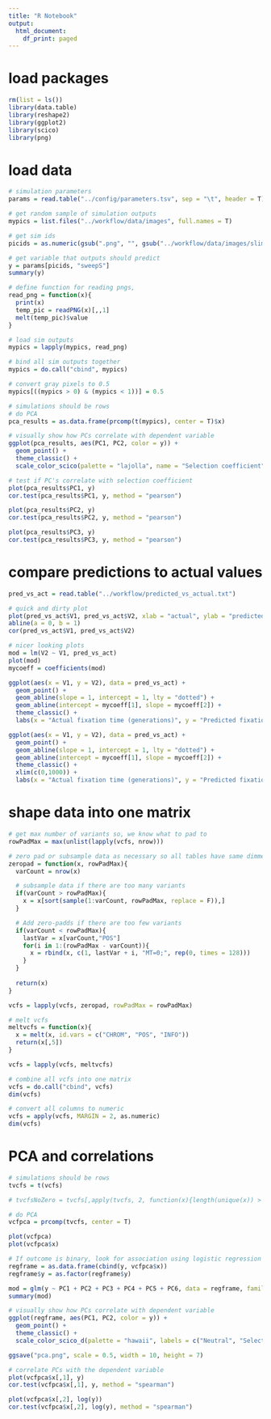 ```yaml
---
title: "R Notebook"
output:
  html_document:
    df_print: paged
---
```



# load packages
```r
rm(list = ls())
library(data.table)
library(reshape2)
library(ggplot2)
library(scico)
library(png)
```

# load data
```r
# simulation parameters
params = read.table("../config/parameters.tsv", sep = "\t", header = T)

# get random sample of simulation outputs
mypics = list.files("../workflow/data/images", full.names = T)

# get sim ids
picids = as.numeric(gsub(".png", "", gsub("../workflow/data/images/slim_", "", mypics)))

# get variable that outputs should predict 
y = params[picids, "sweepS"]
summary(y)

# define function for reading pngs,
read_png = function(x){
  print(x)
  temp_pic = readPNG(x)[,,1]
  melt(temp_pic)$value
}

# load sim outputs
mypics = lapply(mypics, read_png)

# bind all sim outputs together
mypics = do.call("cbind", mypics)

# convert gray pixels to 0.5
mypics[((mypics > 0) & (mypics < 1))] = 0.5

# simulations should be rows
# do PCA
pca_results = as.data.frame(prcomp(t(mypics), center = T)$x)

# visually show how PCs correlate with dependent variable
ggplot(pca_results, aes(PC1, PC2, color = y)) +
  geom_point() +
  theme_classic() +
  scale_color_scico(palette = "lajolla", name = "Selection coefficient")

# test if PC's correlate with selection coefficient
plot(pca_results$PC1, y)
cor.test(pca_results$PC1, y, method = "pearson")

plot(pca_results$PC2, y)
cor.test(pca_results$PC2, y, method = "pearson")

plot(pca_results$PC3, y)
cor.test(pca_results$PC3, y, method = "pearson")
```

# compare predictions to actual values
```r
pred_vs_act = read.table("../workflow/predicted_vs_actual.txt")

# quick and dirty plot
plot(pred_vs_act$V1, pred_vs_act$V2, xlab = "actual", ylab = "predicted")
abline(a = 0, b = 1)
cor(pred_vs_act$V1, pred_vs_act$V2)

# nicer looking plots
mod = lm(V2 ~ V1, pred_vs_act)
plot(mod)
mycoeff = coefficients(mod)

ggplot(aes(x = V1, y = V2), data = pred_vs_act) +
  geom_point() +
  geom_abline(slope = 1, intercept = 1, lty = "dotted") +
  geom_abline(intercept = mycoeff[1], slope = mycoeff[2]) +
  theme_classic() +
  labs(x = "Actual fixation time (generations)", y = "Predicted fixation time (generations)")

ggplot(aes(x = V1, y = V2), data = pred_vs_act) +
  geom_point() +
  geom_abline(slope = 1, intercept = 1, lty = "dotted") +
  geom_abline(intercept = mycoeff[1], slope = mycoeff[2]) +
  theme_classic() +
  xlim(c(0,1000)) + 
  labs(x = "Actual fixation time (generations)", y = "Predicted fixation time (generations)")

```

# shape data into one matrix
```r
# get max number of variants so, we know what to pad to
rowPadMax = max(unlist(lapply(vcfs, nrow)))

# zero pad or subsample data as necessary so all tables have same dimmensions
zeropad = function(x, rowPadMax){
  varCount = nrow(x)

  # subsample data if there are too many variants
  if(varCount > rowPadMax){
    x = x[sort(sample(1:varCount, rowPadMax, replace = F)),]
  }

  # Add zero-padds if there are too few variants
  if(varCount < rowPadMax){
    lastVar = x[varCount,"POS"]
    for(i in 1:(rowPadMax - varCount)){
      x = rbind(x, c(1, lastVar + i, "MT=0;", rep(0, times = 128)))
    }
  }
  
  return(x)
}

vcfs = lapply(vcfs, zeropad, rowPadMax = rowPadMax)

# melt vcfs
meltvcfs = function(x){
  x = melt(x, id.vars = c("CHROM", "POS", "INFO"))
  return(x[,5])
}

vcfs = lapply(vcfs, meltvcfs)

# combine all vcfs into one matrix
vcfs = do.call("cbind", vcfs)
dim(vcfs)

# convert all columns to numeric
vcfs = apply(vcfs, MARGIN = 2, as.numeric)
dim(vcfs)
```

# PCA and correlations
```r
# simulations should be rows
tvcfs = t(vcfs)

# tvcfsNoZero = tvcfs[,apply(tvcfs, 2, function(x){length(unique(x)) > 1})]

# do PCA
vcfpca = prcomp(tvcfs, center = T)

plot(vcfpca)
plot(vcfpca$x)

# If outcome is binary, look for association using logistic regression
regframe = as.data.frame(cbind(y, vcfpca$x))
regframe$y = as.factor(regframe$y)

mod = glm(y ~ PC1 + PC2 + PC3 + PC4 + PC5 + PC6, data = regframe, family = "binomial")
summary(mod)

# visually show how PCs correlate with dependent variable
ggplot(regframe, aes(PC1, PC2, color = y)) +
  geom_point() +
  theme_classic() +
  scale_color_scico_d(palette = "hawaii", labels = c("Neutral", "Selective sweep"), name = "Simulation")

ggsave("pca.png", scale = 0.5, width = 10, height = 7)

# correlate PCs with the dependent variable
plot(vcfpca$x[,1], y)
cor.test(vcfpca$x[,1], y, method = "spearman")

plot(vcfpca$x[,2], log(y))
cor.test(vcfpca$x[,2], log(y), method = "spearman")
```

